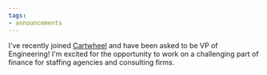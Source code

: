 ```yaml
---
tags:
- announcements
---
```

I've recently joined [Cartwheel](https://cartwheel.io) and have been asked to be
VP of Engineering! I'm excited for the opportunity to work on a challenging part
of finance for staffing agencies and consulting firms.

